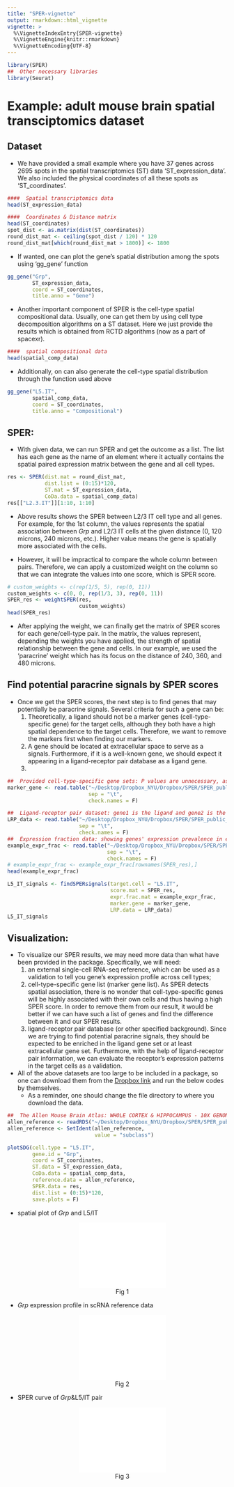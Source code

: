 ```yaml
---
title: "SPER-vignette"
output: rmarkdown::html_vignette
vignette: >
  %\VignetteIndexEntry{SPER-vignette}
  %\VignetteEngine{knitr::rmarkdown}
  %\VignetteEncoding{UTF-8}
---
```


```r
library(SPER)
##  Other necessary libraries
library(Seurat)
```

# Example: adult mouse brain spatial transciptomics dataset

## Dataset
- We have provided a small example where you have 37 genes across 2695 spots in the spatial transcriptomics (ST) data 'ST_expression_data'. We also included the physical coordinates of all these spots as 'ST_coordinates'. 
  
```r
####  Spatial transcriptomics data
head(ST_expression_data)

####  Coordinates & Distance matrix
head(ST_coordinates)
spot_dist <- as.matrix(dist(ST_coordinates))
round_dist_mat <- ceiling(spot_dist / 120) * 120
round_dist_mat[which(round_dist_mat > 1800)] <- 1800
```

- If wanted, one can plot the gene's spatial distribution among the spots using 'gg_gene' function

```r
gg_gene("Grp",
        ST_expression_data,
        coord = ST_coordinates,
        title.anno = "Gene")
```

- Another important component of SPER is the cell-type spatial compositional data. Usually, one can get them by using cell type decomposition algorithms on a ST dataset. Here we just provide the results which is obtained from RCTD algorithms (now as a part of spacexr).

```r
####  spatial compositional data
head(spatial_comp_data)
```

  - Additionally, on can also generate the cell-type spatial distribution through the function used above
```r
gg_gene("L5.IT",
        spatial_comp_data,
        coord = ST_coordinates,
        title.anno = "Compositional")
```

## SPER: 
- With given data, we can run SPER and get the outcome as a list. The list has each gene as the name of an element where it actually contains the spatial paired expression matrix between the gene and all cell types. 

```r
res <- SPER(dist.mat = round_dist_mat,
            dist.list = (0:15)*120,
            ST.mat = ST_expression_data,
            CoDa.data = spatial_comp_data)
res[["L2.3.IT"]][1:10, 1:10]
```

- Above results shows the SPER between L2/3 IT cell type and all genes. For example, for the 1st column, the values represents the spatial association between *Grp* and L2/3 IT cells at the given distance (0, 120 microns, 240 microns, etc.). Higher value means the gene is spatially more associated with the cells. 

- However, it will be impractical to compare the whole column between pairs. Therefore, we can apply a customized weight on the column so that we can integrate the values into one score, which is SPER score.

```r
# custom_weights <- c(rep(1/5, 5), rep(0, 11))
custom_weights <- c(0, 0, rep(1/3, 3), rep(0, 11))
SPER_res <- weightSPER(res,
                       custom_weights)
head(SPER_res)
```

- After applying the weight, we can finally get the matrix of SPER scores for each gene/cell-type pair. In the matrix, the values represent, depending the weights you have applied, the strength of spatial relationship between the gene and cells. In our example, we used the 'paracrine' weight which has its focus on the distance of 240, 360, and 480 microns.

## Find potential paracrine signals by SPER scores

- Once we get the SPER scores, the next step is to find genes that may potentially be paracrine signals. Several criteria for such a gene can be:
  1. Theoretically, a ligand should not be a marker genes (cell-type-specific gene) for the target cells, although they both have a high spatial dependence to the target cells. Therefore, we want to remove the markers first when finding our markers.
  2. A gene should be located at extracellular space to serve as a signals. Furthermore, if it is a well-known gene, we should expect it appearing in a ligand-receptor pair database as a ligand gene. 
  3. 
  
```r
##  Provided cell-type-specific gene sets: P values are unnecessary, as long as it includes 'Gene' and 'Type'
marker_gene <- read.table("~/Desktop/Dropbox_NYU/Dropbox/SPER/SPER_public_data/Marker_gene.txt", 
                          sep = "\t",
                          check.names = F)

##  Ligand-receptor pair dataset: gene1 is the ligand and gene2 is the receptor
LRP_data <- read.table("~/Desktop/Dropbox_NYU/Dropbox/SPER/SPER_public_data/Mouse_LRP_data.txt", 
                       sep = "\t",
                       check.names = F)
##  Expression fraction data: showing genes' expression prevalence in each cell types
example_expr_frac <- read.table("~/Desktop/Dropbox_NYU/Dropbox/SPER/SPER_public_data/Expr_frac_matrix.txt",
                                sep = "\t",
                                check.names = F)
# example_expr_frac <- example_expr_frac[rownames(SPER_res),]
head(example_expr_frac)
```


```r
L5_IT_signals <- findSPERsignals(target.cell = "L5.IT",
                                 score.mat = SPER_res,
                                 expr.frac.mat = example_expr_frac,
                                 marker.gene = marker_gene,
                                 LRP.data = LRP_data)
L5_IT_signals
```


## Visualization:

- To visualize our SPER results, we may need more data than what have been provided in the package. Specifically, we will need: 
  1) an external single-cell RNA-seq reference, which can be used as a validation to tell you gene's expression profile across cell types; 
  2) cell-type-specific gene list (marker gene list). As SPER detects spatial association, there is no wonder that cell-type-specific genes will be highly associated with their own cells and thus having a high SPER score. In order to remove them from our result, it would be better if we can have such a list of genes and find the difference between it and our SPER results.
  3) ligand-receptor pair database (or other specified background). Since we are trying to find potential paracrine signals, they should be expected to be enriched in the ligand gene set or at least extracellular gene set. Furthermore, with the help of ligand-receptor pair information, we can evaluate the receptor's expression patterns in the target cells as a validation. 
  
- All of the above datasets are too large to be included in a package, so one can download them from the [Dropbox link](https://www.dropbox.com/scl/fo/pep07jjid71rr72voeeik/h?rlkey=2agyojo1ugf5l61bqtal6hjy0&dl=0) and run the below codes by themselves. 
  - As a reminder, one should change the file directory to where you download the data. 
  
```r
##  The Allen Mouse Brain Atlas: WHOLE CORTEX & HIPPOCAMPUS - 10X GENOMICS
allen_reference <- readRDS("~/Desktop/Dropbox_NYU/Dropbox/SPER/SPER_public_data/allen_reference_SCT.rds")
allen_reference <- SetIdent(allen_reference,
                            value = "subclass")


```

```r
plotSDG(cell.type = "L5.IT",
        gene.id = "Grp",
        coord = ST_coordinates,
        ST.data = ST_expression_data,
        CoDa.data = spatial_comp_data,
        reference.data = allen_reference,
        SPER.data = res,
        dist.list = (0:15)*120,
        save.plots = F)
```


- spatial plot of *Grp* and L5/IT
<center>![Fig 1](./tmp/Grp_L5.IT_spatial.pdf){width=50%}</center>

- *Grp* expression profile in scRNA reference data
<center>![Fig 2](./tmp/Grp_L5.IT_expr.pdf){width=50%}</center>

- SPER curve of *Grp*&L5/IT pair
<center>![Fig 3](./tmp/Grp_L5.IT_curve.pdf){width=50%}</center>







